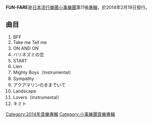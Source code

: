 {{Unreferenced|time=2014-02-18T15:54:56+00:00}}
{{Infobox Album | 
| Name        = FUN-FARE
| Type        = [[專輯|專輯]]
| Artist      = [[小事樂團|小事樂團]]
| Cover       = 
| Released    = 2014年2月19日
| Genre       = [[J-POP|J-POP]]
| Label       = [[愛貝克思|愛貝克思]]
| Producer    = 
| Reviews     =
| Last album  = '''[[平凡事幸福|平凡事幸福]]'''<br />(2011)
| This album  = '''FUN-FARE'''<br />(2014)
}}
'''FUN-FARE'''是[[日本|日本]][[流行樂團|流行樂團]][[小事樂團|小事樂團]]第11張[[專輯|專輯]]，於2014年2月19日發行。

== 曲目 ==
#BFF 
#Take me Tell me
#ON AND ON　
#ハリネズミの恋
#START　
#Lien
#Mighty Boys（Instrumental）
#Sympathy　 
#アクアマリンのままでいて　
#Landscape　
#Lovers（Instrumental）
#キミト 

[[Category:2014年音樂專輯|Category:2014年音樂專輯]]
[[Category:小事樂團音樂專輯|Category:小事樂團音樂專輯]]